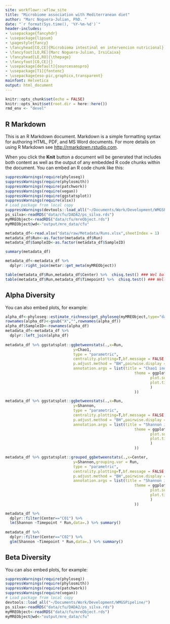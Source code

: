 ```yaml
---
site: workflowr::wflow_site
title: "Microbiome association with Mediterranean diet"
author: "Marc Noguera-Julian, PhD. "
date: "`r format(Sys.time(), '%Y-%m-%d')`"
header-includes:
- \usepackage{fancyhdr}
- \usepackage{lipsum}
- \pagestyle{fancy}
- \fancyhead[CO,CE]{Microbioma intestinal en intervencion nutricional}
- \fancyfoot[LO,RE]{Marc Noguera-Julian, IrsiCaixa}
- \fancyhead[LE,RO]{\thepage}
- \fancyfoot[CO,CE]{}
- \usepackage[default]{sourcesanspro}
- \usepackage[T1]{fontenc}
- \usepackage{eso-pic,graphicx,transparent}
mainfont: Helvetica
output: html_document
---
```


```r
knitr::opts_chunk$set(echo = FALSE)
knitr::opts_knit$set(root.dir = here::here())
rmd_env <- "devel"
```

## R Markdown

This is an R Markdown document. Markdown is a simple formatting syntax for authoring HTML, PDF, and MS Word documents. For more details on using R Markdown see <http://rmarkdown.rstudio.com>.

When you click the **Knit** button a document will be generated that includes both content as well as the output of any embedded R code chunks within the document. You can embed an R code chunk like this:

```r
suppressWarnings(require(phyloseq))
suppressWarnings(require(phylosmith))
suppressWarnings(require(patchwork))
suppressWarnings(require(vegan))
suppressWarnings(require(ggstatsplot))
suppressWarnings(require(xlsx))
# Load package from local copy
suppressWarnings(devtools::load_all("~/Documents/Work/Development/WMGSPipeline/"))
ps_silva<-readRDS("data/cfu/DADA2/ps_silva.rds")
myMREObject<-readRDS("data/cfu/mreObject.rds")
myMREObject@wd<-"output/mre_data/cfu"

metadata_df<-read.xlsx("data/raw/Metadata/Runs.xlsx",sheetIndex = 1) 
metadata_df$Run<-as.factor(metadata_df$Run)
metadata_df$SampleID<-as.factor(metadata_df$SampleID)

summary(metadata_df)

metadata_df<-metadata_df %>% 
  dplyr::right_join(metar::get_meta(myMREObject)) 

table(metadata_df$Run,metadata_df$Center) %>%  chisq.test() ### Wel balanced
table(metadata_df$Run,metadata_df$Timepoint) %>%  chisq.test() ### Well balanced 
```

## Alpha Diversity

You can also embed plots, for example:

```r
alpha_df<-phyloseq::estimate_richness(get_phyloseq(myMREObject,type="dada2")) %>% as.data.frame()
rownames(alpha_df)<-gsub("X","",rownames(alpha_df))
alpha_df$SampleID<-rownames(alpha_df)
metadata_df<-metadata_df %>% 
  dplyr::left_join(alpha_df) 
  
metadata_df %>% ggstatsplot::ggbetweenstats(.,x=Run,
                              y=Chao1,
                              type = "parametric", 
                              centrality.plotting=T,bf.message = FALSE,
                              p.adjust.method = "BH",pairwise.display = F, title =  "Chao1 vs Run ",
                              annotation.args = list(title = "Chao1 index vs Run",
                                                         theme = ggplot2::theme(
                                                                plot.subtitle = ggplot2::element_text(size = 13),
                                                                plot.title = ggplot2::element_text(size = 14)
                                                                )
                                                         ))

metadata_df %>% ggstatsplot::ggbetweenstats(.,x=Run,
                              y=Shannon,
                              type = "parametric", 
                              centrality.plotting=T,bf.message = FALSE,
                              p.adjust.method = "BH",pairwise.display = F, title =  "Chao1 vs Run ",
                              annotation.args = list(title = "Shannon index vs Run",
                                                         theme = ggplot2::theme(
                                                                plot.subtitle = ggplot2::element_text(size = 13),
                                                                plot.title = ggplot2::element_text(size = 14)
                                                                )
                                                         ))

metadata_df %>% ggstatsplot::grouped_ggbetweenstats(.,x=Center,
                              y=Shannon,grouping.var = Run,
                              type = "parametric", 
                              centrality.plotting=T,bf.message = FALSE,
                              p.adjust.method = "BH",pairwise.display = F, 
                              annotation.args = list(title = "Shannon index vs Run",
                                                         theme = ggplot2::theme(
                                                                plot.subtitle = ggplot2::element_text(size = 13),
                                                                plot.title = ggplot2::element_text(size = 14)
                                                                )
                                                         ))

metadata_df %>% 
  dplyr::filter(Center=="C01") %>% 
  lm(Shannon ~Timepoint * Run,data=.) %>% summary()
  
metadata_df %>% 
  dplyr::filter(Center=="C02") %>% 
  glm(Shannon ~Timepoint * Run,data=.) %>% summary()
```

## Beta Diversity

You can also embed plots, for example:

```r
suppressWarnings(require(phyloseq))
suppressWarnings(require(phylosmith))
suppressWarnings(require(patchwork))
suppressWarnings(require(vegan))
# Load package from local copy
devtools::load_all("~/Documents/Work/Development/WMGSPipeline/")
ps_silva<-readRDS("data/cfu/DADA2/ps_silva.rds")
myMREObject<-readRDS("data/cfu/mreObject.rds")
myMREObject@wd<-"output/mre_data/cfu"


```
